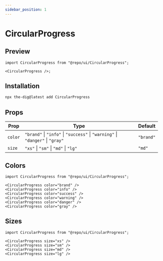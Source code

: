 ```yaml
---
sidebar_position: 1
---
```


# CircularProgress

## Preview


<Container>
  <CircularProgress />
</Container>

```tsx
import CircularProgress from "@repo/ui/CircularProgress";

<CircularProgress />;
```

## Installation

```bash
npx the-dig@latest add CircularProgress
```

## Props

| Prop    | Type                                                                          | Default   |
| ------- | ----------------------------------------------------------------------------- | --------- |
| `color` | `"brand"` \| `"info"` \| `"success"` \| `"warning"` \| `"danger"` \| `"gray"` | `"brand"` |
| `size`  | `"xs"` \| `"sm"` \| `"md"` \| `"lg"`                                          | `"md"`    |

## Colors

<Container>
  <CircularProgress color="brand" />
  <CircularProgress color="info" />
  <CircularProgress color="success" />
  <CircularProgress color="warning" />
  <CircularProgress color="danger" />
  <CircularProgress color="gray" />
</Container>

```tsx
import CircularProgress from "@repo/ui/CircularProgress";

<CircularProgress color="brand" />
<CircularProgress color="info" />
<CircularProgress color="success" />
<CircularProgress color="warning" />
<CircularProgress color="danger" />
<CircularProgress color="gray" />
```

## Sizes

<Container>
  <CircularProgress size="xs" />
  <CircularProgress size="sm" />
  <CircularProgress size="md" />
  <CircularProgress size="lg" />
</Container>

```tsx
import CircularProgress from "@repo/ui/CircularProgress";

<CircularProgress size="xs" />
<CircularProgress size="sm" />
<CircularProgress size="md" />
<CircularProgress size="lg" />
```

